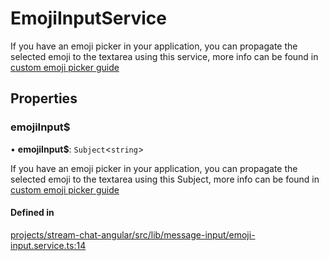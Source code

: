 # EmojiInputService

If you have an emoji picker in your application, you can propagate the selected emoji to the textarea using this service, more info can be found in [custom emoji picker guide](../code-examples/emoji-picker.mdx)

## Properties

### emojiInput$

• **emojiInput$**: `Subject`<`string`\>

If you have an emoji picker in your application, you can propagate the selected emoji to the textarea using this Subject, more info can be found in [custom emoji picker guide](../code-examples/emoji-picker.mdx)

#### Defined in

[projects/stream-chat-angular/src/lib/message-input/emoji-input.service.ts:14](https://github.com/GetStream/stream-chat-angular/blob/a9bd73c845afb910aa076b3b4c0117bf848e4ebc/projects/stream-chat-angular/src/lib/message-input/emoji-input.service.ts#L14)
